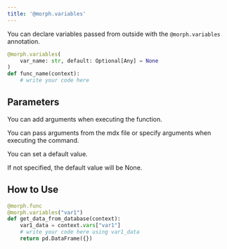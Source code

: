 ```yaml
---
title: '@morph.variables'
---
```


You can declare variables passed from outside with the `@morph.variables` annotation.

```python
@morph.variables(
    var_name: str, default: Optional[Any] = None
)
def func_name(context):
	# write your code here
```

## Parameters

<ParamField body="var_name" type="string" required>
You can add arguments when executing the function.

You can pass arguments from the mdx file or specify arguments when executing the command.
</ParamField>

<ParamField body="default" type="any">
You can set a default value.

If not specified, the default value will be None.
</ParamField>

## How to Use

```python
@morph.func
@morph.variables("var1")
def get_data_from_database(context):
	var1_data = context.vars["var1"]
    # write your code here using var1_data
	return pd.DataFrame({})
```